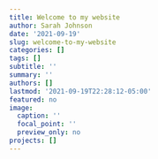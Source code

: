 ```yaml
---
title: Welcome to my website
author: Sarah Johnson
date: '2021-09-19'
slug: welcome-to-my-website
categories: []
tags: []
subtitle: ''
summary: ''
authors: []
lastmod: '2021-09-19T22:28:12-05:00'
featured: no
image:
  caption: ''
  focal_point: ''
  preview_only: no
projects: []
---
```


